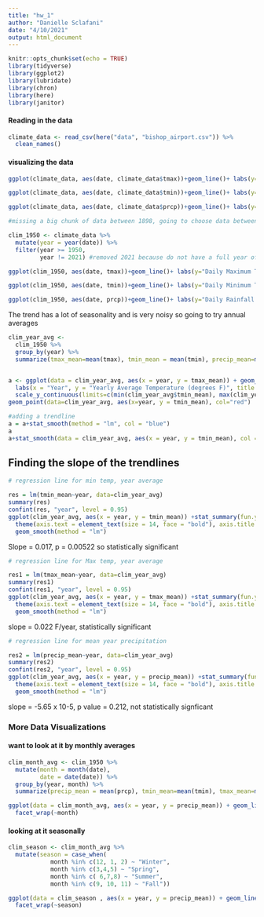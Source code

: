```yaml
---
title: "hw_1"
author: "Danielle Sclafani"
date: "4/10/2021"
output: html_document
---
```


```r
knitr::opts_chunk$set(echo = TRUE)
library(tidyverse)
library(ggplot2)
library(lubridate)
library(chron)
library(here)
library(janitor)
```

#### Reading in the data
```r
climate_data <- read_csv(here("data", "bishop_airport.csv")) %>% 
  clean_names()
```

#### visualizing the data
```r

ggplot(climate_data, aes(date, climate_data$tmax))+geom_line()+ labs(y="Daily Maximum Temperature (degrees F)", x="Date")

ggplot(climate_data, aes(date, climate_data$tmin))+geom_line()+ labs(y="Daily Minimum Temperature (degrees F)", x="Date")

ggplot(climate_data, aes(date, climate_data$prcp))+geom_line()+ labs(y="Daily Rainfall (in)", x="Date")

```

```r
#missing a big chunk of data between 1898, going to choose data between 1950-2021, because missing large chunk before 1950

clim_1950 <- climate_data %>% 
  mutate(year = year(date)) %>% 
  filter(year >= 1950,
         year != 2021) #removed 2021 because do not have a full year of data, was skewing data
```

```r
ggplot(clim_1950, aes(date, tmax))+geom_line()+ labs(y="Daily Maximum Temperature (degrees F)", x="Date")

ggplot(clim_1950, aes(date, tmin))+geom_line()+ labs(y="Daily Minimum Temperature (degrees F)", x="Date")

ggplot(clim_1950, aes(date, prcp))+geom_line()+ labs(y="Daily Rainfall (in)", x="Date")

```


The trend has a lot of seasonality and is very noisy so going to try annual averages
```r
clim_year_avg <-
  clim_1950 %>% 
  group_by(year) %>% 
  summarize(tmax_mean=mean(tmax), tmin_mean = mean(tmin), precip_mean=mean(prcp))


a <- ggplot(data = clim_year_avg, aes(x = year, y = tmax_mean)) + geom_point(color = "blue") +
  labs(x = "Year", y = "Yearly Average Temperature (degrees F)", title = "Yearly Min and Max Temperatures") +
  scale_y_continuous(limits=c(min(clim_year_avg$tmin_mean), max(clim_year_avg$tmax_mean)))+
geom_point(data=clim_year_avg, aes(x=year, y = tmin_mean), col="red")

#adding a trendline
a = a+stat_smooth(method = "lm", col = "blue")
a
a+stat_smooth(data = clim_year_avg, aes(x = year, y = tmin_mean), col = "red", method = lm)
```


## Finding the slope of the trendlines
```r

# regression line for min temp, year average

res = lm(tmin_mean~year, data=clim_year_avg)
summary(res)
confint(res, "year", level = 0.95)
ggplot(clim_year_avg, aes(x = year, y = tmin_mean)) +stat_summary(fun.y = "mean", geom = "point", col = "red", size = 2) +
  theme(axis.text = element_text(size = 14, face = "bold"), axis.title = element_text(size = 14, face = "bold")) +
  geom_smooth(method = "lm")

```

Slope = 0.017, p = 0.00522 so statistically significant

```r
# regression line for Max temp, year average

res1 = lm(tmax_mean~year, data=clim_year_avg)
summary(res1)
confint(res1, "year", level = 0.95)
ggplot(clim_year_avg, aes(x = year, y = tmax_mean)) +stat_summary(fun.y = "mean", geom = "point", col = "red", size = 2) +
  theme(axis.text = element_text(size = 14, face = "bold"), axis.title = element_text(size = 14, face = "bold")) +
  geom_smooth(method = "lm")
```

slope = 0.022 F/year, statistically significant

```r

# regression line for mean year precipitation

res2 = lm(precip_mean~year, data=clim_year_avg)
summary(res2)
confint(res2, "year", level = 0.95)
ggplot(clim_year_avg, aes(x = year, y = precip_mean)) +stat_summary(fun.y = "mean", geom = "point", col = "red", size = 2) +
  theme(axis.text = element_text(size = 14, face = "bold"), axis.title = element_text(size = 14, face = "bold")) +
  geom_smooth(method = "lm")
```

slope = -5.65 x 10-5, p value = 0.212, not statistically signficant


### More Data Visualizations

#### want to look at it by monthly averages
```r
clim_month_avg <- clim_1950 %>% 
  mutate(month = month(date),
         date = date(date)) %>%
  group_by(year, month) %>% 
  summarize(precip_mean = mean(prcp), tmin_mean=mean(tmin), tmax_mean=mean(tmax))

ggplot(data = clim_month_avg, aes(x = year, y = precip_mean)) + geom_line()+
  facet_wrap(~month)

```


#### looking at it seasonally
```r
clim_season <- clim_month_avg %>% 
  mutate(season = case_when(
            month %in% c(12, 1, 2) ~ "Winter",
            month %in% c(3,4,5) ~ "Spring",
            month %in% c( 6,7,8) ~ "Summer",
            month %in% c(9, 10, 11) ~ "Fall"))

ggplot(data = clim_season , aes(x = year, y = precip_mean)) + geom_line()+
  facet_wrap(~season)
```




